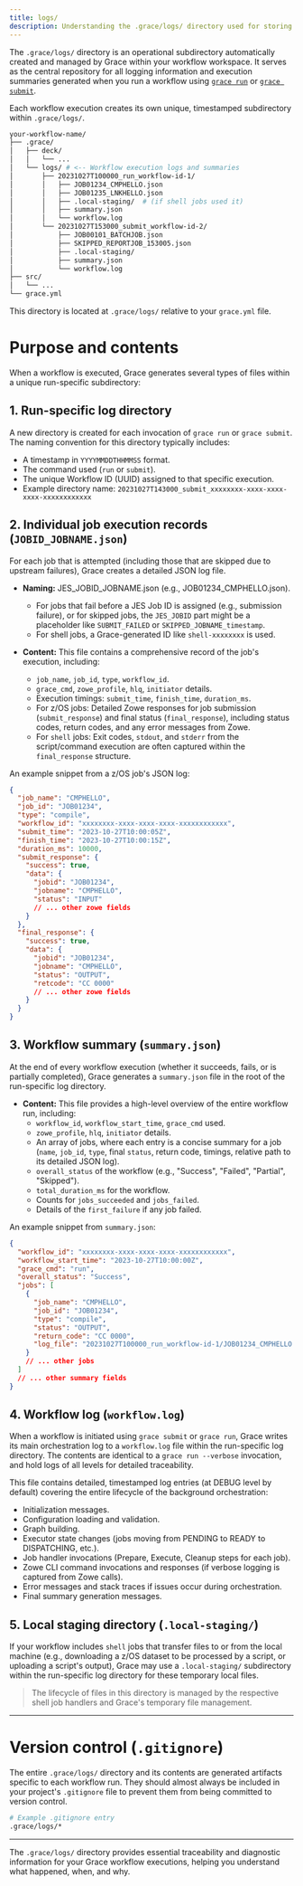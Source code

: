 ```yaml
---
title: logs/
description: Understanding the .grace/logs/ directory used for storing workflow execution logs and summaries.
---
```


The `.grace/logs/` directory is an operational subdirectory automatically created and managed by Grace within your workflow workspace. It serves as the central repository for all logging information and execution summaries generated when you run a workflow using [`grace run`](/docs/cli-reference/run) or [`grace submit`](/docs/cli-reference/submit).

Each workflow execution creates its own unique, timestamped subdirectory within `.grace/logs/`.

```sh
your-workflow-name/
├── .grace/
│   ├── deck/
│   │   └── ...
│   └── logs/ # <-- Workflow execution logs and summaries
│       ├── 20231027T100000_run_workflow-id-1/
│       │   ├── JOB01234_CMPHELLO.json
│       │   ├── JOB01235_LNKHELLO.json
│       │   ├── .local-staging/  # (if shell jobs used it)
│       │   ├── summary.json
│       │   └── workflow.log
│       └── 20231027T153000_submit_workflow-id-2/
│           ├── JOB00101_BATCHJOB.json
│           ├── SKIPPED_REPORTJOB_153005.json
│           ├── .local-staging/
│           ├── summary.json
│           └── workflow.log
├── src/
│   └── ...
└── grace.yml
```

This directory is located at `.grace/logs/` relative to your `grace.yml` file.

# Purpose and contents

When a workflow is executed, Grace generates several types of files within a unique run-specific subdirectory:

## 1. Run-specific log directory

A new directory is created for each invocation of `grace run` or `grace submit`. The naming convention for this directory typically includes:

- A timestamp in `YYYYMMDDTHHMMSS` format.
- The command used (`run` or `submit`).
- The unique Workflow ID (UUID) assigned to that specific execution.
- Example directory name: `20231027T143000_submit_xxxxxxxx-xxxx-xxxx-xxxx-xxxxxxxxxxxx`

## 2. Individual job execution records (`JOBID_JOBNAME.json`)

For each job that is attempted (including those that are skipped due to upstream failures), Grace creates a detailed JSON log file.

- **Naming:** JES_JOBID_JOBNAME.json (e.g., JOB01234_CMPHELLO.json).

  - For jobs that fail before a JES Job ID is assigned (e.g., submission failure), or for skipped jobs, the `JES_JOBID` part might be a placeholder like `SUBMIT_FAILED` or `SKIPPED_JOBNAME_timestamp`.
  - For shell jobs, a Grace-generated ID like `shell-xxxxxxxx` is used.

- **Content:** This file contains a comprehensive record of the job's execution, including:
  - `job_name`, `job_id`, `type`, `workflow_id`.
  - `grace_cmd`, `zowe_profile`, `hlq`, `initiator` details.
  - Execution timings: `submit_time`, `finish_time`, `duration_ms`.
  - For z/OS jobs: Detailed Zowe responses for job submission (`submit_response`) and final status (`final_response`), including status codes, return codes, and any error messages from Zowe.
  - For `shell` jobs: Exit codes, `stdout`, and `stderr` from the script/command execution are often captured within the `final_response` structure.

An example snippet from a z/OS job's JSON log:

```json
{
  "job_name": "CMPHELLO",
  "job_id": "JOB01234",
  "type": "compile",
  "workflow_id": "xxxxxxxx-xxxx-xxxx-xxxx-xxxxxxxxxxxx",
  "submit_time": "2023-10-27T10:00:05Z",
  "finish_time": "2023-10-27T10:00:15Z",
  "duration_ms": 10000,
  "submit_response": {
    "success": true,
    "data": {
      "jobid": "JOB01234",
      "jobname": "CMPHELLO",
      "status": "INPUT"
      // ... other zowe fields
    }
  },
  "final_response": {
    "success": true,
    "data": {
      "jobid": "JOB01234",
      "jobname": "CMPHELLO",
      "status": "OUTPUT",
      "retcode": "CC 0000"
      // ... other zowe fields
    }
  }
}
```

## 3. Workflow summary (`summary.json`)

At the end of every workflow execution (whether it succeeds, fails, or is partially completed), Grace generates a `summary.json` file in the root of the run-specific log directory.

- **Content:** This file provides a high-level overview of the entire workflow run, including:
  - `workflow_id`, `workflow_start_time`, `grace_cmd` used.
  - `zowe_profile`, `hlq`, `initiator` details.
  - An array of jobs, where each entry is a concise summary for a job (`name`, `job_id`, `type`, final `status`, return code, timings, relative path to its detailed JSON log).
  - `overall_status` of the workflow (e.g., "Success", "Failed", "Partial", "Skipped").
  - `total_duration_ms` for the workflow.
  - Counts for `jobs_succeeded` and `jobs_failed`.
  - Details of the `first_failure` if any job failed.

An example snippet from `summary.json`:

```json
{
  "workflow_id": "xxxxxxxx-xxxx-xxxx-xxxx-xxxxxxxxxxxx",
  "workflow_start_time": "2023-10-27T10:00:00Z",
  "grace_cmd": "run",
  "overall_status": "Success",
  "jobs": [
    {
      "job_name": "CMPHELLO",
      "job_id": "JOB01234",
      "type": "compile",
      "status": "OUTPUT",
      "return_code": "CC 0000",
      "log_file": "20231027T100000_run_workflow-id-1/JOB01234_CMPHELLO.json"
    }
    // ... other jobs
  ]
  // ... other summary fields
}
```

## 4. Workflow log (`workflow.log`)

When a workflow is initiated using `grace submit` or `grace run`, Grace writes its main orchestration log to a `workflow.log` file within the run-specific log directory. The contents are identical to a `grace run --verbose` invocation, and hold logs of all levels for detailed traceability.

This file contains detailed, timestamped log entries (at DEBUG level by default) covering the entire lifecycle of the background orchestration:

- Initialization messages.
- Configuration loading and validation.
- Graph building.
- Executor state changes (jobs moving from PENDING to READY to DISPATCHING, etc.).
- Job handler invocations (Prepare, Execute, Cleanup steps for each job).
- Zowe CLI command invocations and responses (if verbose logging is captured from Zowe calls).
- Error messages and stack traces if issues occur during orchestration.
- Final summary generation messages.

## 5. Local staging directory (`.local-staging/`)

If your workflow includes `shell` jobs that transfer files to or from the local machine (e.g., downloading a z/OS dataset to be processed by a script, or uploading a script's output), Grace may use a `.local-staging/` subdirectory within the run-specific log directory for these temporary local files.

> The lifecycle of files in this directory is managed by the respective shell job handlers and Grace's temporary file management.

---

# Version control (`.gitignore`)

The entire `.grace/logs/` directory and its contents are generated artifacts specific to each workflow run. They should almost always be included in your project's `.gitignore` file to prevent them from being committed to version control.

```sh
# Example .gitignore entry
.grace/logs/*
```

---

The `.grace/logs/` directory provides essential traceability and diagnostic information for your Grace workflow executions, helping you understand what happened, when, and why.

